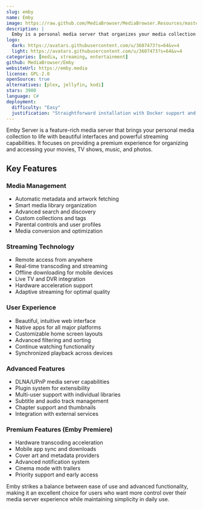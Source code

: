 ```yaml
---
slug: emby
name: Emby
image: https://raw.github.com/MediaBrowser/MediaBrowser.Resources/master/apps/dashboard.png
description: |
  Emby is a personal media server that organizes your media collection and streams it to any device with advanced features for families and media enthusiasts.
logo:
  dark: https://avatars.githubusercontent.com/u/3607473?s=64&v=4
  light: https://avatars.githubusercontent.com/u/3607473?s=64&v=4
categories: [media, streaming, entertainment]
github: MediaBrowser/Emby
websiteUrl: https://emby.media
license: GPL-2.0
openSource: true
alternatives: [plex, jellyfin, kodi]
stars: 3900
language: C#
deployment:
  difficulty: "Easy"
  justification: "Straightforward installation with Docker support and comprehensive documentation. Setup wizard guides through initial configuration."
---
```


Emby Server is a feature-rich media server that brings your personal media collection to life with beautiful interfaces and powerful streaming capabilities. It focuses on providing a premium experience for organizing and accessing your movies, TV shows, music, and photos.

## Key Features

### Media Management

- Automatic metadata and artwork fetching
- Smart media library organization
- Advanced search and discovery
- Custom collections and tags
- Parental controls and user profiles
- Media conversion and optimization

### Streaming Technology

- Remote access from anywhere
- Real-time transcoding and streaming
- Offline downloading for mobile devices
- Live TV and DVR integration
- Hardware acceleration support
- Adaptive streaming for optimal quality

### User Experience

- Beautiful, intuitive web interface
- Native apps for all major platforms
- Customizable home screen layouts
- Advanced filtering and sorting
- Continue watching functionality
- Synchronized playback across devices

### Advanced Features

- DLNA/UPnP media server capabilities
- Plugin system for extensibility
- Multi-user support with individual libraries
- Subtitle and audio track management
- Chapter support and thumbnails
- Integration with external services

### Premium Features (Emby Premiere)

- Hardware transcoding acceleration
- Mobile app sync and downloads
- Cover art and metadata providers
- Advanced notification system
- Cinema mode with trailers
- Priority support and early access

Emby strikes a balance between ease of use and advanced functionality, making it an excellent choice for users who want more control over their media server experience while maintaining simplicity in daily use.
